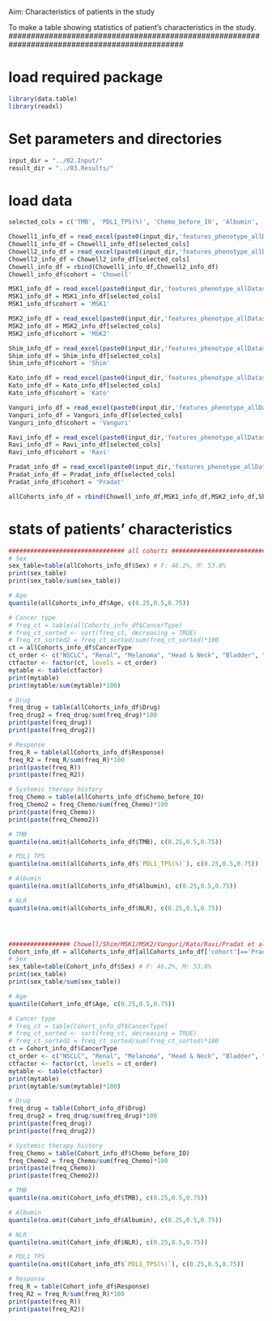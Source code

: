 ###############################################################################################
Aim: Characteristics of patients in the study

To make a table showing statistics of patient's characteristics in the study.
###############################################################################################

# load required package
```r
library(data.table)
library(readxl)

```

# Set parameters and directories
```r
input_dir = "../02.Input/"
result_dir = "../03.Results/"

```


# load data 
```r
selected_cols = c('TMB', 'PDL1_TPS(%)', 'Chemo_before_IO', 'Albumin', 'CancerType', 'NLR', 'Age', 'Drug', 'Sex', 'Response')

Chowell1_info_df = read_excel(paste0(input_dir,'features_phenotype_allDatasets.xlsx'), "Chowell2015-2017")
Chowell1_info_df = Chowell1_info_df[selected_cols]
Chowell2_info_df = read_excel(paste0(input_dir,'features_phenotype_allDatasets.xlsx'), "Chowell2018")
Chowell2_info_df = Chowell2_info_df[selected_cols]
Chowell_info_df = rbind(Chowell1_info_df,Chowell2_info_df)
Chowell_info_df$cohort = 'Chowell'

MSK1_info_df = read_excel(paste0(input_dir,'features_phenotype_allDatasets.xlsx'), "Morris_new")
MSK1_info_df = MSK1_info_df[selected_cols]
MSK1_info_df$cohort = 'MSK1'

MSK2_info_df = read_excel(paste0(input_dir,'features_phenotype_allDatasets.xlsx'), "Morris_new2")
MSK2_info_df = MSK2_info_df[selected_cols]
MSK2_info_df$cohort = 'MSK2'

Shim_info_df = read_excel(paste0(input_dir,'features_phenotype_allDatasets.xlsx'), "Lee_NSCLC")
Shim_info_df = Shim_info_df[selected_cols]
Shim_info_df$cohort = 'Shim'

Kato_info_df = read_excel(paste0(input_dir,'features_phenotype_allDatasets.xlsx'), "Kurzrock_panCancer")
Kato_info_df = Kato_info_df[selected_cols]
Kato_info_df$cohort = 'Kato'

Vanguri_info_df = read_excel(paste0(input_dir,'features_phenotype_allDatasets.xlsx'), "Vanguri_NSCLC_all")
Vanguri_info_df = Vanguri_info_df[selected_cols]
Vanguri_info_df$cohort = 'Vanguri'

Ravi_info_df = read_excel(paste0(input_dir,'features_phenotype_allDatasets.xlsx'), "Ravi_NSCLC")
Ravi_info_df = Ravi_info_df[selected_cols]
Ravi_info_df$cohort = 'Ravi'

Pradat_info_df = read_excel(paste0(input_dir,'features_phenotype_allDatasets.xlsx'), "Pradat_panCancer")
Pradat_info_df = Pradat_info_df[selected_cols]
Pradat_info_df$cohort = 'Pradat'

allCohorts_info_df = rbind(Chowell_info_df,MSK1_info_df,MSK2_info_df,Shim_info_df,Kato_info_df,Vanguri_info_df,Ravi_info_df,Pradat_info_df)
```

# stats of patients' characteristics
```r
################################ all cohorts ################################
# Sex
sex_table=table(allCohorts_info_df$Sex) # F: 46.2%, M: 53.8%
print(sex_table)
print(sex_table/sum(sex_table))

# Age
quantile(allCohorts_info_df$Age, c(0.25,0.5,0.75))

# Cancer type
# freq_ct = table(allCohorts_info_df$CancerType)
# freq_ct_sorted <- sort(freq_ct, decreasing = TRUE)
# freq_ct_sorted2 = freq_ct_sorted/sum(freq_ct_sorted)*100
ct = allCohorts_info_df$CancerType
ct_order <- c("NSCLC", "Renal", "Melanoma", "Head & Neck", "Bladder", "Sarcoma", "Gastric", "CNS", "Colorectal", "Endometrial", "Hepatobiliary", "SCLC", "Esophageal", "Pancreatic", "Mesothelioma", "Ovarian", "Breast", "Unknown primary")
ctfactor <- factor(ct, levels = ct_order)
mytable <- table(ctfactor)
print(mytable)
print(mytable/sum(mytable)*100)

# Drug
freq_drug = table(allCohorts_info_df$Drug)
freq_drug2 = freq_drug/sum(freq_drug)*100
print(paste(freq_drug))
print(paste(freq_drug2))

# Response
freq_R = table(allCohorts_info_df$Response)
freq_R2 = freq_R/sum(freq_R)*100
print(paste(freq_R))
print(paste(freq_R2))

# Systemic therapy history
freq_Chemo = table(allCohorts_info_df$Chemo_before_IO)
freq_Chemo2 = freq_Chemo/sum(freq_Chemo)*100
print(paste(freq_Chemo))
print(paste(freq_Chemo2))

# TMB
quantile(na.omit(allCohorts_info_df$TMB), c(0.25,0.5,0.75))

# PDL1 TPS
quantile(na.omit(allCohorts_info_df$`PDL1_TPS(%)`), c(0.25,0.5,0.75))

# Albumin
quantile(na.omit(allCohorts_info_df$Albumin), c(0.25,0.5,0.75))

# NLR
quantile(na.omit(allCohorts_info_df$NLR), c(0.25,0.5,0.75))




################# Chowell/Shim/MSK1/MSK2/Vanguri/Kato/Ravi/Pradat et al. cohort #################
Cohort_info_df = allCohorts_info_df[allCohorts_info_df['cohort']=='Pradat',]
# Sex
sex_table=table(Cohort_info_df$Sex) # F: 46.2%, M: 53.8%
print(sex_table)
print(sex_table/sum(sex_table))

# Age
quantile(Cohort_info_df$Age, c(0.25,0.5,0.75))

# Cancer type
# freq_ct = table(Cohort_info_df$CancerType)
# freq_ct_sorted <- sort(freq_ct, decreasing = TRUE)
# freq_ct_sorted2 = freq_ct_sorted/sum(freq_ct_sorted)*100
ct = Cohort_info_df$CancerType
ct_order <- c("NSCLC", "Renal", "Melanoma", "Head & Neck", "Bladder", "Sarcoma", "Gastric", "CNS", "Colorectal", "Endometrial", "Hepatobiliary", "SCLC", "Esophageal", "Pancreatic", "Mesothelioma", "Ovarian", "Breast", "Unknown primary")
ctfactor <- factor(ct, levels = ct_order)
mytable <- table(ctfactor)
print(mytable)
print(mytable/sum(mytable)*100)

# Drug
freq_drug = table(Cohort_info_df$Drug)
freq_drug2 = freq_drug/sum(freq_drug)*100
print(paste(freq_drug))
print(paste(freq_drug2))

# Systemic therapy history
freq_Chemo = table(Cohort_info_df$Chemo_before_IO)
freq_Chemo2 = freq_Chemo/sum(freq_Chemo)*100
print(paste(freq_Chemo))
print(paste(freq_Chemo2))

# TMB
quantile(na.omit(Cohort_info_df$TMB), c(0.25,0.5,0.75))

# Albumin
quantile(na.omit(Cohort_info_df$Albumin), c(0.25,0.5,0.75))

# NLR
quantile(na.omit(Cohort_info_df$NLR), c(0.25,0.5,0.75))

# PDL1 TPS
quantile(na.omit(Cohort_info_df$`PDL1_TPS(%)`), c(0.25,0.5,0.75))

# Response
freq_R = table(Cohort_info_df$Response)
freq_R2 = freq_R/sum(freq_R)*100
print(paste(freq_R))
print(paste(freq_R2))


```

